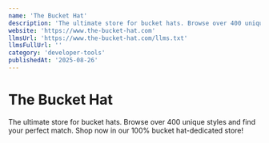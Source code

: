 ```yaml
---
name: 'The Bucket Hat'
description: 'The ultimate store for bucket hats. Browse over 400 unique styles and find your perfect match. Shop now in our 100% bucket hat-dedicated store!'
website: 'https://www.the-bucket-hat.com'
llmsUrl: 'https://www.the-bucket-hat.com/llms.txt'
llmsFullUrl: ''
category: 'developer-tools'
publishedAt: '2025-08-26'
---
```


# The Bucket Hat

The ultimate store for bucket hats. Browse over 400 unique styles and find your perfect match. Shop now in our 100% bucket hat-dedicated store!
